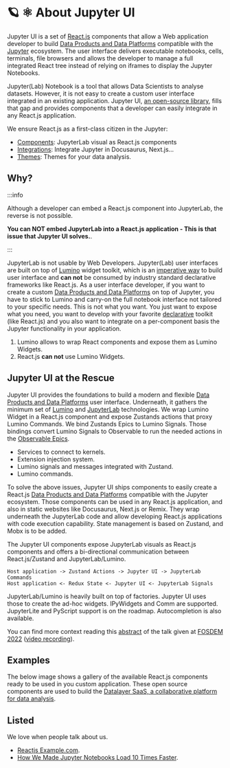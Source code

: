 
# 🪐 ⚛️ About Jupyter UI

Jupyter UI is a set of [React.js](https://reactjs.org) components that allow a Web application developer to build [Data Products and Data Platforms](https://datalayer.tech/docs/glossary) compatible with the [Jupyter](https://jupyter.org) ecosystem. The user interface delivers executable notebooks, cells, terminals, file browsers and allows the developer to manage a full integrated React tree instead of relying on iframes to display the Jupyter Notebooks.

Jupyter(Lab) Notebook is a tool that allows Data Scientists to analyse datasets. However, it is not easy to create a custom user interface integrated in an existing application. Jupyter UI, [an open-source library](https://github.com/datalayer/jupyter-ui), fills that gap and provides components that a developer can easily integrate in any React.js application.

We ensure React.js as a first-class citizen in the Jupyter:

- [Components](/docs/components): JupyterLab visual as React.js components
- [Integrations](/docs/integrations): Integrate Jupyter in Docusaurus, Next.js...
- [Themes](/docs/themes): Themes for your data analysis.

## Why?

:::info

Although a developer can embed a React.js component into JupyterLab, the reverse is not possible.

**You can NOT embed JupyterLab into a React.js application - This is that issue that Jupyter UI solves.**.

:::

JupyterLab is not usable by Web Developers. Jupyter(Lab) user interfaces are built on top of [Lumino](https://github.com/jupyterlab/lumino) widget toolkit, which is an [imperative way](https://en.wikipedia.org/wiki/Imperative_programming) to build user interface and **can not** be consumed by industry standard declarative frameworks like React.js. As a user interface developer, if you want to create a custom [Data Products and Data Platforms](https://datalayer.tech/docs/glossary) on top of Jupyter, you have to stick to Lumino and carry-on the full notebook interface not tailored to your specific needs. This is not what you want. You just want to expose what you need, you want to develop with your favorite [declarative](https://en.wikipedia.org/wiki/Declarative_programming) toolkit (like React.js) and you also want to integrate on a per-component basis the Jupyter functionality in your application.

1. Lumino allows to wrap React components and expose them as Lumino Widgets.
2. React.js **can not** use Lumino Widgets.

## Jupyter UI at the Rescue

Jupyter UI provides the foundations to build a modern and flexible [Data Products and Data Platforms](https://datalayer.tech/docs/glossary) user interface. Underneath, it gathers the minimum set of [Lumino](https://github.com/jupyterlab/lumino) and [JupyterLab](https://github.com/jupyterlab/jupyterlab) technologies. We wrap Lumino Widget in a React.js component and expose Zustands actions that proxy Lumino Commands. We bind Zustands Epics to Lumino Signals. Those bindings convert Lumino Signals to Observable to run the needed actions in the [Observable Epics](https://redux-observable.js.org/docs/basics/Epics.html).

- Services to connect to kernels.
- Extension injection system.
- Lumino signals and messages integrated with Zustand.
- Lumino commands.

To solve the above issues, Jupyter UI ships components to easily create a React.js [Data Products and Data Platforms](https://datalayer.tech/docs/glossary) compatible with the Jupyter ecosystem. Those components can be used in any React.js application, and also in static websites like Docusaurus, Next.js or Remix. They wrap underneath the JupyterLab code and allow developing React.js applications with code execution capability. State management is based on Zustand, and Mobx is to be added.

The Jupyter UI components expose JupyterLab visuals as React.js components and offers a bi-directional communication between React.js/Zustand and JupyterLab/Lumino.

```
Host application -> Zustand Actions -> Jupyter UI -> JupyterLab Commands
Host application <- Redux State <- Jupyter UI <- JupyterLab Signals
```

<ModalImage
  small="https://jupyter-examples.datalayer.tech/jupyter-react-communication.png"
  large="https://jupyter-examples.datalayer.tech/jupyter-react-communication.png"
  alt="Jupyter UI Communication"
/>

JupyterLab/Lumino is heavily built on top of factories. Jupyter UI uses those to create the ad-hoc widgets. IPyWidgets and Comm are supported. JupyterLite and PyScript support is on the roadmap. Autocompletion is also available.

You can find more context reading this [abstract](https://fosdem.org/2022/schedule/event/lt_jupyter) of the talk given at [FOSDEM 2022](https://fosdem.org/2022) ([video recording](http://bofh.nikhef.nl/events/FOSDEM/2022/L.lightningtalks/lt_jupyter.webm)).

## Examples

The below image shows a gallery of the available React.js components ready to be used in you custom application. These open source components are used to build the [Datalayer SaaS, a collaborative platform for data analysis](https://datalayer.io).

<ModalImage
  small="https://jupyter-examples.datalayer.tech/jupyter-react-gallery.gif"
  large="https://jupyter-examples.datalayer.tech/jupyter-react-gallery.gif"
  alt="Jupyter UI Gallery"
/>

## Listed

We love when people talk about us.

- [Reactjs Example.com](https://reactjsexample.com/react-components-compatible-with-the-jupyter-ecosystem-to-create-your-own-custom-data-product).
- [How We Made Jupyter Notebooks Load 10 Times Faster](https://www.singlestore.com/blog/how-we-made-notebooks-load-10-times-faster).
